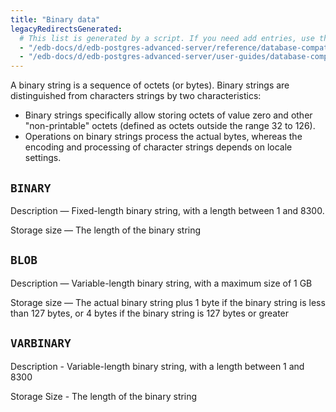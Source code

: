 ```yaml
---
title: "Binary data"
legacyRedirectsGenerated:
  # This list is generated by a script. If you need add entries, use the `legacyRedirects` key.
  - "/edb-docs/d/edb-postgres-advanced-server/reference/database-compatibility-for-oracle-developers-reference-guide/9.6/Database_Compatibility_for_Oracle_Developers_Reference_Guide.1.013.html"
  - "/edb-docs/d/edb-postgres-advanced-server/user-guides/database-compatibility-for-oracle-developers-guide/9.5/Database_Compatibility_for_Oracle_Developers_Guide.1.045.html"
---
```


<div id="binary_data" class="registered_link"></div>


A binary string is a sequence of octets (or bytes). Binary strings are distinguished from characters strings by two characteristics: 

-  Binary strings specifically allow storing octets of value zero and other "non-printable" octets (defined as octets outside the range 32 to 126). 
-  Operations on binary strings process the actual bytes, whereas the encoding and processing of character strings depends on locale settings.

## `BINARY`

Description &mdash; Fixed-length binary string, with a length between 1 and 8300.  

Storage size &mdash; The length of the binary string 

## `BLOB` 

Description &mdash; Variable-length binary string, with a maximum size of 1 GB 

Storage size &mdash; The actual binary string plus 1 byte if the binary string is less than 127 bytes, or 4 bytes if the binary string is 127 bytes or greater

## `VARBINARY`

Description - Variable-length binary string, with a length between 1 and 8300

Storage Size - The length of the binary string 